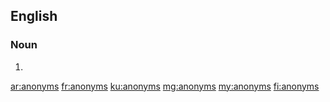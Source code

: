 ==English==

===Noun===
{{head|en|plural}}

# {{plural of|anonym|lang=en}}

[[ar:anonyms]]
[[fr:anonyms]]
[[ku:anonyms]]
[[mg:anonyms]]
[[my:anonyms]]
[[fi:anonyms]]